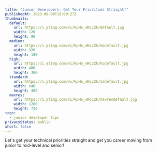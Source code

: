 ```yaml
---
title: "Junior Developers: Get Your Priorities Straight!"
publishedAt: 2023-05-09T15:00:27Z
thumbnails:
  default:
    url: https://i.ytimg.com/vi/kpHo_vKqcZk/default.jpg
    width: 120
    height: 90
  medium:
    url: https://i.ytimg.com/vi/kpHo_vKqcZk/mqdefault.jpg
    width: 320
    height: 180
  high:
    url: https://i.ytimg.com/vi/kpHo_vKqcZk/hqdefault.jpg
    width: 480
    height: 360
  standard:
    url: https://i.ytimg.com/vi/kpHo_vKqcZk/sddefault.jpg
    width: 640
    height: 480
  maxres:
    url: https://i.ytimg.com/vi/kpHo_vKqcZk/maxresdefault.jpg
    width: 1280
    height: 720
tags:
  - junior developer tips
privacyStatus: public
short: false
---
```


Let's get your technical priorities straight and get you career moving from junior to mid-level and senior!
